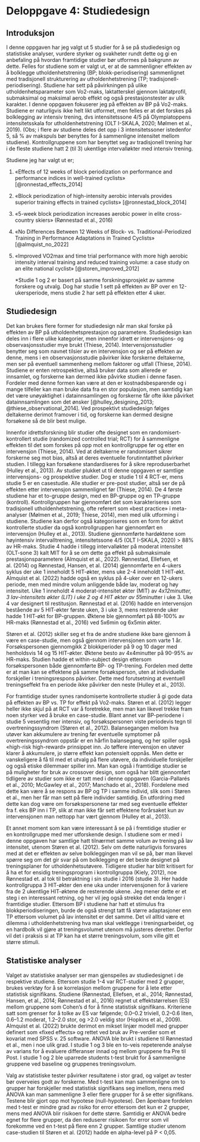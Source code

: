 # Deloppgave 4: Studiedesign

## Introduksjon

I denne oppgaven har jeg valgt ut 5 studier for å se på studiedesign og statistiske analyser, vurdere styrker og svakheter rundt dette og gi en anbefaling på hvordan framtidige studier bør utformes på bakgrunn av dette. Felles for studiene som er valgt ut, er at de sammenligner effekten av å bolklegge utholdenhetstrening (BP; blokk-periodisering) sammenlignet med tradisjonell strukturering av utholdenhetstrening (TP; tradisjonell-periodisering). Studiene har sett på påvirkningen på ulike utholdenhetsparameter som Vo2-maks, laktatterskel gjennom laktatprofil, submaksimal og maksimal aerob effekt og også prestasjonstester av ulik karakter. I denne oppgaven fokuserer jeg på effekten av BP på Vo2-maks. Studiene er naturligvis ikke helt likt utformet, men felles er at det forskes på bolklegging av intensiv trening, dvs intensitetssone 4/5 på Olympiatoppens intensitetsskala for utholdenhetstrening (OLT I-SKALA, 2020; Mølmen et al., 2019). (Obs; i flere av studiene deles det opp i 3 intensitetssoner istedenfor 5, så % av makspuls bør benyttes for å sammenligne intensitet mellom studiene). Kontrollgruppene som har benyttet seg av tradisjonell trening har i de fleste studiene hatt 2 (til 3) ukentlige intervalløkter med intensiv trening.

Studiene jeg har valgt ut er;

1.  «Effects of 12 weeks of block periodization on performance and performance indices in well-trained cyclists» [@ronnestad_effects_2014]

2.  «Block periodization of high-intensity aerobic intervals provides superior training effects in trained cyclists» [@ronnestad_block_2014]

3.  «5-week block periodization increases aerobic power in elite cross-country skiers» (Rønnestad et al., 2016)

4.  «No Differences Between 12 Weeks of Block- vs. Traditional-Periodized Training in Performance Adaptations in Trained Cyclists» [@almquist_no_2022]

5.  «Improved VO2max and time trial performance with more high aerobic intensity interval training and reduced training volume: a case study on an elite national cyclist» [@storen_improved_2012]

    \*Studie 1 og 2 er basert på samme forskningsprosjekt av samme forskere og utvalg. Dog har studie 1 sett på effekten av BP over en 12-ukersperiode, mens studie 2 har sett på effekten etter 4 uker.

## Studiedesign

Det kan brukes flere former for studiedesign når man skal forske på effekten av BP på utholdenhetsprestasjon og parametere. Studiedesign kan deles inn i flere ulike kategorier, men innenfor idrett er intervensjons- og observasjonsstudier mye brukt (Thiese, 2014). Intervensjonsstudier benytter seg som navnet tilsier av en intervensjon og ser på effekten av denne, mens i en observasjonsstudie påvirker ikke forskerne deltakerne, men ser på eventuell sammenheng mellom faktorer og utfall (Thiese, 2014). Studiene er enten retrospektive, altså bruker data som allerede er innsamlet, og forskerne kan dermed ikke påvirke studien i denne fasen. Fordeler med denne formen kan være at den er kostnadsbesparende og i mange tilfeller kan man bruke data fra en stor populasjon, men samtidig kan det være unøyaktighet i datainnsamlingen og forskerne får ofte ikke påvirket datainnsamlingen som det ønsker \[@hulley_designing_2013; @thiese_observational_2014\]. Ved prospektivt studiedesign følges deltakerne derimot framover i tid, og forskerne kan dermed designe forsøkene så de blir best mulige.\

Innenfor idrettsforskning blir studier ofte designet som en randomisert-kontrollert studie (randomized controlled trial; RCT) for å sammenligne effekten til det som forskes på opp mot en kontrollgruppe før og etter en intervensjon (Thiese, 2014). Ved at deltakerne er randomisert sikrer forskerne seg mot bias, altså at deres eventuelle forutinntatthet påvirker studien. I tillegg kan forsøkene standardiseres for å sikre reproduserbarhet (Hulley et al., 2013). Av studier plukket ut til denne oppgaven er samtlige intervensjons- og prospektive studier. Dog er studie 1 til 4 RCT-er, mens studie 5 er en casestudie. Alle studier er pre-post studier, altså ser de på effekten etter intervensjon sammenlignet før (Thiese, 2014). De 4 første studiene har et to-gruppe design, med en BP-gruppe og en TP-gruppe (kontroll). Kontrollgruppen har gjennomført det som karakteriseres som tradisjonell utholdenhetstrening, ofte referert som «best practice» i meta-analyser (Mølmen et al., 2019; Thiese, 2014), men med ulik utforming i studiene. Studiene kan derfor også kategoriseres som en form for aktivt kontrollerte studier da også kontrollgruppen har gjennomført en intervensjon (Hulley et al., 2013). Studiene gjennomførte hardøktene som høyintensiv intervalltrening, intensitetssone 4/5 (OLT I-SKALA, 2020) \> 88% av HR-maks. Studie 4 hadde i tillegg intervalløkter på moderat intensitet (OLT-sone 3) kalt MIT for å se om dette ga effekt på submaksimale prestasjonsparametere (Almquist et al., 2022). Rønnestad, Ellefsen, et al. (2014) og Rønnestad, Hansen, et al. (2014) gjennomførte en 4-ukers syklus der uke 1 inneholdt 5 HIT-økter, mens uke 2-4 inneholdt 1 HIT-økt. Almquist et al. (2022) hadde også en syklus på 4-uker over en 12-ukers periode, men med mindre volum anliggende både lav, moderat og høy intensitet. Uke 1 inneholdt 4 moderat-intensitet økter (MIT) av 4x*12minutter, 3 lav-intensitets økter (LIT) i uke 2 og 4 HIT økter av 5*5minutter i uke 3. Uke 4 var designert til restitusjon. Rønnestad et al. (2016) hadde en intervensjon bestående av 5 HIT-økter første uken, 3 i uke 3, mens resterende uker hadde 1 HIT-økt for BP-gruppen. Øktene ble gjennomført på 88-100% av HR-maks (Rønnestad et al., 2016) ved 5x6min og 6x5min økter.

Støren et al. (2012) skiller seg et fra de andre studiene ikke bare gjennom å være en case-studie, men også gjennom intervensjonen som varte 1 år. Forsøkspersonen gjennomgikk 2 blokkperioder på 9 og 10 dager med henholdsvis 14 og 15 HIT-økter. Øktene besto av 4x4minutter på 90-95% av HR-maks. Studien hadde et within-subject design ettersom forsøkspersonen både gjennomførte BP- og TP-trening. Fordelen med dette er at man kan se effektene på samme forsøksperson, uten at individuelle forskjeller i treningsrespons påvirker. Dette med forutsetning at eventuell treningseffekt fra en periode ikke påvirker den neste (Hulley et al., 2013).

For framtidige studer synes randomiserte kontrollerte studier å gi gode data på effekten av BP vs. TP for effekt på Vo2-maks. Støren et al. (2012) legger heller ikke skjul på at RCT var å foretrekke, men man kan likevel trekke fram noen styrker ved å bruke en case-studie. Blant annet var BP-periodene i studie 5 vesentlig mer intensiv, og forsøkspersonen viste periodevis tegn til overtreningssyndrom (Støren et al., 2012). Balansegangen mellom hva utøver kan akkumulere av trening før eventuelle symptomer på overtreningssyndrom oppstår er en hårfin balansegang, og her spiller også «high-risk high-reward» prinsippet inn. Jo tøffere intervensjon en utøver klarer å akkumulere, jo større effekt kan potensielt oppnås. Men dette er vanskeligere å få til med et utvalg på flere utøvere, da individuelle forskjeller og også etiske dilemmaer spiller inn. Man kan også i framtidige studier se på muligheter for bruk av crossover design, som også har blitt gjennomført tidligere av studier som ikke er tatt med i denne oppgaven (Garcia-Pallarés et al., 2010; McGawley et al., 2017; Manchado et al., 2018). Fordelene med dette kan være å se respons av BP og TP i samme individ, slik som i Støren et al., men her får man sett på flere individer samtidig. En utfordring med dette kan dog være om forsøkspersonene tar med seg eventuelle effekter fra f. eks BP inn i TP, slik at man ikke får sett effektene forårsaket kun av intervensjonen man nettopp har vært gjennom (Hulley et al., 2013).

Et annet moment som kan være interessant å se på i fremtidige studier er en kontrollgruppe med mer utforskende design. I studiene som er med i denne oppgaven har samtlige hatt tilnærmet samme volum av trening på lav intensitet, utenom Støren et al. (2012). Selv om dette naturligvis forsvares med at det er effekten av selve bolkleggingen man vil se på, bør man likevel spørre seg om det gir svar på om bolklegging er det beste designet på treningsplaner for utholdenhetsutøvere. Tidligere studier har blitt kritisert for å ha et for ensidig treningsprogram i kontrollgruppa (Kiely, 2012), noe Rønnestad et. al tok til betraktning i sin studie i 2016 (studie 3). Her hadde kontrollgruppa 3 HIT-økter den ene uka under intervensjonen for å variere fra de 2 ukentlige HIT-øktene de resterende ukene. Jeg mener dette er et steg i en interessant retning, og her vil jeg også strekke det enda lenger i framtidige studier. Ettersom BP i studiene har hatt et stimulus fra blokkperiodiseringen, burde de også strengt tatt få større adaptasjoner enn TP ettersom volumet på lav intensitet er det samme. Det vil alltid være et dilemma i utholdenhetstrening hva man skal vektlegge i treningsarbeidet, og en hardbolk vil gjøre at treningsvolumet utenom må justeres deretter. Derfor vil det i praksis si at TP kan ha et større treningsvolum, som ville gitt et større stimuli.

## Statistiske analyser

Valget av statistiske analyser ser man gjenspeiles av studiedesignet i de respektive studiene. Ettersom studie 1-4 var RCT-studier med 2 grupper, brukes verktøy for å se korrelasjon mellom gruppene for å lete etter statistisk signifikans. Studiene (Rønnestad, Ellefsen, et al., 2014; Rønnestad, Hansen, et al., 2014; Rønnestad et al., 2016) regnet ut effektstørrelsen (ES) mellom gruppene som Cohen's d for å finne statistisk signifikans. Kriteriene satt som grenser for å tolke av ES var følgende; 0.0--0.2 triviell, 0.2--0.6 liten, 0.6--1.2 moderat, 1.2--2.0 stor, og \>2.0 veldig stor (Hopkins et al., 2009). Almquist et al. (2022) brukte derimot en mikset linjær modell med grupper definert som «fixed effects» og rettet ved bruk av Pre-verdier som et kovariat med SPSS v. 25 software. ANOVA ble brukt i studiene til Rønnestad et al., men i noe ulik grad. I studie 1 og 3 ble en to-veis repeterende analyse av varians for å evaluere differanser innad og mellom gruppene fra Pre til Post. I studie 1 og 2 ble uparrede students t-test brukt for å sammenligne gruppene ved baseline og gruppenes treningsvolum.

Valg av statistiske tester påvirker resultatene i stor grad, og valget av tester bør overveies godt av forskerne. Med t-test kan man sammenligne om to grupper har forskjeller med statistisk signifikans seg imellom, mens med ANOVA kan man sammenligne 3 eller flere grupper for å se etter signifikans. Testene blir gjort opp mot hypotese (null-hypotese). Den åpenbare fordelen med t-test er mindre grad av risiko for error ettersom det kun er 2 grupper, mens med ANOVA blir risikoen for dette større. Samtidig er ANOVA bedre egnet for flere grupper, da den reduserer risikoen for error som vil forekomme ved en t-test på flere enn 2 grupper. Samtlige studier utenom case-studien til Støren et al. (2012) hadde en alpha-level på P \< 0,05.
